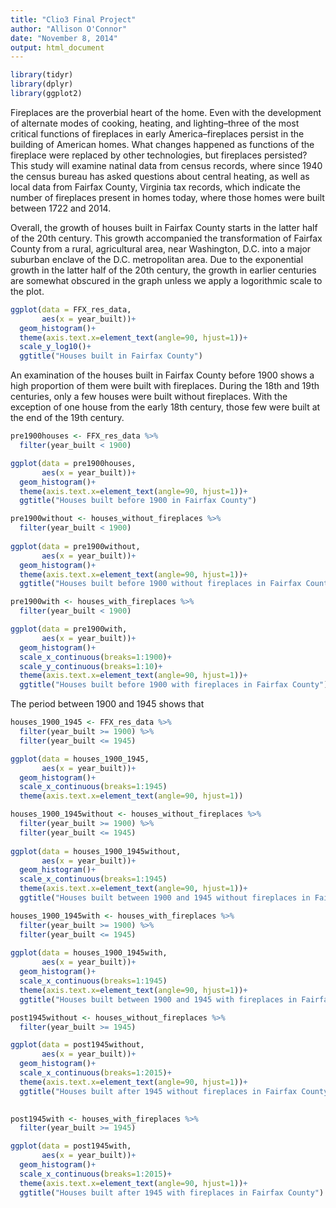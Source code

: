 ```yaml
---
title: "Clio3 Final Project"
author: "Allison O'Connor"
date: "November 8, 2014"
output: html_document
---
```

```r
library(tidyr)
library(dplyr)
library(ggplot2)
```
Fireplaces are the proverbial heart of the home. Even with the development of alternate modes of cooking, heating, and lighting--three of the most critical functions of fireplaces in early America--fireplaces persist in the building of American homes. What changes happened as functions of the fireplace were replaced by other technologies, but fireplaces persisted? This study will examine natinal data from census records, where since 1940 the census bureau has asked questions about central heating, as well as local data from Fairfax County, Virginia tax records, which indicate the number of fireplaces present in homes today, where those homes were built between 1722 and 2014.

Overall, the growth of houses built in Fairfax County starts in the latter half of the 20th century. This growth accompanied the transformation of Fairfax County from a rural, agricultural area, near Washington, D.C. into a major suburban enclave of the D.C. metropolitan area. Due to the exponential growth in the latter half of the 20th century, the growth in earlier centuries are somewhat obscured in the graph unless we apply a logorithmic scale to the plot.

```r
ggplot(data = FFX_res_data,
       aes(x = year_built))+
  geom_histogram()+
  theme(axis.text.x=element_text(angle=90, hjust=1))+
  scale_y_log10()+
  ggtitle("Houses built in Fairfax County")
```


An examination of the houses built in Fairfax County before 1900 shows a high proportion of them were built with fireplaces.  During the 18th and 19th centuries, only a few houses were built without fireplaces. With the exception of one house from the early 18th century, those few were built at the end of the 19th century.

```r
pre1900houses <- FFX_res_data %>%
  filter(year_built < 1900)

ggplot(data = pre1900houses,
       aes(x = year_built))+
  geom_histogram()+ 
  theme(axis.text.x=element_text(angle=90, hjust=1))+
  ggtitle("Houses built before 1900 in Fairfax County")
```

```r
pre1900without <- houses_without_fireplaces %>%
  filter(year_built < 1900)
  
ggplot(data = pre1900without,
       aes(x = year_built))+
  geom_histogram()+ 
  theme(axis.text.x=element_text(angle=90, hjust=1))+
  ggtitle("Houses built before 1900 without fireplaces in Fairfax County")
```

```r
pre1900with <- houses_with_fireplaces %>%
  filter(year_built < 1900)

ggplot(data = pre1900with,
       aes(x = year_built))+
  geom_histogram()+
  scale_x_continuous(breaks=1:1900)+
  scale_y_continuous(breaks=1:10)+
  theme(axis.text.x=element_text(angle=90, hjust=1))+
  ggtitle("Houses built before 1900 with fireplaces in Fairfax County")
```

The period between 1900 and 1945 shows that 

```r
houses_1900_1945 <- FFX_res_data %>%
  filter(year_built >= 1900) %>%
  filter(year_built <= 1945)

ggplot(data = houses_1900_1945,
       aes(x = year_built))+
  geom_histogram()+
  scale_x_continuous(breaks=1:1945)
  theme(axis.text.x=element_text(angle=90, hjust=1))
```

```r
houses_1900_1945without <- houses_without_fireplaces %>%
  filter(year_built >= 1900) %>%
  filter(year_built <= 1945)
  
ggplot(data = houses_1900_1945without,
       aes(x = year_built))+
  geom_histogram()+
  scale_x_continuous(breaks=1:1945)
  theme(axis.text.x=element_text(angle=90, hjust=1))+
  ggtitle("Houses built between 1900 and 1945 without fireplaces in Fairfax County")
```

```r
houses_1900_1945with <- houses_with_fireplaces %>%
  filter(year_built >= 1900) %>%
  filter(year_built <= 1945)
  
ggplot(data = houses_1900_1945with,
       aes(x = year_built))+
  geom_histogram()+
  scale_x_continuous(breaks=1:1945)
  theme(axis.text.x=element_text(angle=90, hjust=1))+
  ggtitle("Houses built between 1900 and 1945 with fireplaces in Fairfax County")
```



```r
post1945without <- houses_without_fireplaces %>%
  filter(year_built >= 1945)

ggplot(data = post1945without,
       aes(x = year_built))+
  geom_histogram()+
  scale_x_continuous(breaks=1:2015)+
  theme(axis.text.x=element_text(angle=90, hjust=1))+
  ggtitle("Houses built after 1945 without fireplaces in Fairfax County")
  
```




```r
post1945with <- houses_with_fireplaces %>%
  filter(year_built >= 1945)

ggplot(data = post1945with,
       aes(x = year_built))+
  geom_histogram()+
  scale_x_continuous(breaks=1:2015)+
  theme(axis.text.x=element_text(angle=90, hjust=1))+
  ggtitle("Houses built after 1945 with fireplaces in Fairfax County")
  

```
